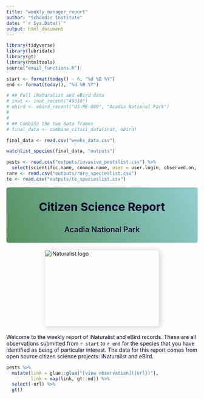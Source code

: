 ```yaml
---
title: "weekly_manager_report"
author: "Schoodic Institute"
date: "`r Sys.Date()`"
output: html_document
---
```


<link rel="stylesheet" href="email_style.css"/>

```r
library(tidyverse)
library(lubridate)
library(gt)
library(htmltools)
source("email_functions.R")

start <- format(today() - 6, "%d %B %Y")
end <- format(today(), "%d %B %Y")

# ## Pull iNaturalist and eBird data
# inat <- inat_recent("49610")
# ebird <- ebird_recent("US-ME-009", "Acadia National Park")
# 
# 
# ## Combine the two data frames
# final_data <- combine_citsci_data(inat, ebird)

final_data <- read.csv("weeks_data.csv")

watchlist_species(final_data, "outputs")

pests <- read.csv("outputs/invasive_pestslist.csv") %>% 
  select(scientific.name, common.name, user = user.login, observed.on, url)
rare <- read.csv("outputs/rare_specieslist.csv")
te <- read.csv("outputs/te_specieslist.csv")

```


<!-- Header -->
<div style = "
  text-align: center; 
  padding: 3px 0;
  background-image: linear-gradient(240deg, rgba(146, 206, 208, 1), rgba(85, 143, 94, 1));
  border-radius: 5px;
  ">
  
<div style = "
  color: rgba(13, 4, 42, 1); 
  font-size: 30px; 
  font-weight: 700;
  "> 
Citizen Science Report
</div>

<div style = "
  color: rgba(13, 4, 42, 1); 
  font-size: 20px; 
  font-weight: 500;
  "> 
Acadia National Park
</div>

</div>


<!-- Introduction -->
<div style = "
  position: relative;
  margin: 20px auto;
  height: 200px;
  width: 300px;
  border-radius: 5px;
  box-shadow: 3px 2px 1rem rgba(0, 0, 0, 0.2);
  ">
<img src = "img/monarch.jpg" alt = "iNaturalist logo" style = "
  object-fit: cover;
  overflow: hidden;
  ">
</div>
  
<div style = "
  color: rgba(13, 4, 42, 1);
  ">
Welcome to the weekly report of iNaturalist and eBird records. These are all observations submitted from `r start` to `r end` for the species that you have identified as being of particular interest. The data for this report comes from open source citizen science projects: iNaturalist and eBird.
</div>



```r
pests %>%
  mutate(link = glue::glue("[view observation]({url})"),
         link = map(link, gt::md)) %>%
  select(-url) %>% 
  gt()
```
